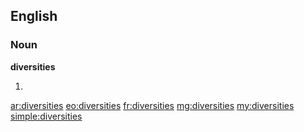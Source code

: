 ==English==

===Noun===
'''diversities'''

# {{plural of|diversity}}

[[ar:diversities]]
[[eo:diversities]]
[[fr:diversities]]
[[mg:diversities]]
[[my:diversities]]
[[simple:diversities]]